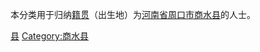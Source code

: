 {{Catnav|頁面分類|各種主題的頁面分類|依中国各省来作的分类|各地中国人|河南人|周口人}}
{{Catnav|頁面分類|人物|各國人物|中国人|各地中国人|河南人|周口人}}

本分类用于归纳[[籍贯|籍贯]]（出生地）为[[河南省|河南省]][[周口市|周口市]][[商水县|商水县]]的人士。

[[Category:周口人|县]]
[[Category:商水县|Category:商水县]]